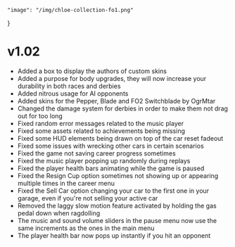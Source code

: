 	"image": "/img/chloe-collection-fo1.png"
}

# v1.02

- Added a box to display the authors of custom skins
- Added a purpose for body upgrades, they will now increase your durability in both races and derbies
- Added nitrous usage for AI opponents
- Added skins for the Pepper, Blade and FO2 Switchblade by OgrMtar
- Changed the damage system for derbies in order to make them not drag out for too long
- Fixed random error messages related to the music player
- Fixed some assets related to achievements being missing
- Fixed some HUD elements being drawn on top of the car reset fadeout
- Fixed some issues with wrecking other cars in certain scenarios
- Fixed the game not saving career progress sometimes
- Fixed the music player popping up randomly during replays
- Fixed the player health bars animating while the game is paused
- Fixed the Resign Cup option sometimes not showing up or appearing multiple times in the career menu
- Fixed the Sell Car option changing your car to the first one in your garage, even if you're not selling your active car
- Removed the laggy slow motion feature activated by holding the gas pedal down when ragdolling
- The music and sound volume sliders in the pause menu now use the same increments as the ones in the main menu
- The player health bar now pops up instantly if you hit an opponent